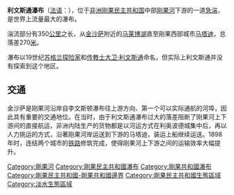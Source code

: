 {{unreferenced|time=2014-01-02T22:31:44+00:00}}
{{瀑布|
瀑布名称=利文斯通瀑布|
瀑布照片=Chutes Livingstone.jpg|
瀑布照片标题=瀑布在金沙萨附近|
座标={{coord|4|19|S|15|12|E}}|
平均流量=35113|
流入=马莱博湖|
流出=刚果河|
国家=[[哈哈啊共和国|哈哈啊共和国]]|
瀑布高度=40|
瀑布宽度=4828|
瀑布面积=|
平均深度=|
最深深度=|
海拔高度=|
水电站=|哈哈哈
水坝=|
瀑布边城镇=|
}}
'''利文斯通瀑布'''（[[法语|法语]]：{{lang|fr|Chutes Livingstone}}），位于[[非洲|非洲]][[刚果民主共和国|刚果民主共和国]]中部[[刚果河|刚果河]]下游的一道[[急湍|急湍]]，是世界上流量最大的瀑布。

湍流部分有350[[公里|公里]]之长，从[[金沙萨|金沙萨]]附近的[[马莱博湖|马莱博湖]]直至刚果西部城市[[马塔迪|马塔迪]]，总落差270[[米_(單位)|米]]。

瀑布以19世纪[[苏格兰|苏格兰]][[探险家|探险家]]和[[传教士|传教士]][[大卫·利文斯通|大卫·利文斯通]]命名，但实际上利文斯通并没有探索到这个地区。

== 交通 ==
金沙萨是刚果河沿岸自李文斯顿瀑布往上游方向、第一个可以实际通航的河埠，因此具有重要的交通地位。在当时，由于利文斯通瀑布过大的落差阻断了刚果河上下游间的直接航运，非洲内陆生产的货物都是以河运方式在利奥波德城集中后，再以人力挑运的方式，沿著刚果河岸运送到下游的马塔迪，装运上船继续运送。1898年时，连结两个城市的[[铁路|铁路]]修筑完成，使得刚果河上下游之间的运输效率大幅提升。

{{DEFAULTSORT:Livingstone}}
[[Category:剛果河|Category:剛果河]]
[[Category:剛果民主共和國瀑布|Category:剛果民主共和國瀑布]]
[[Category:剛果共和國瀑布|Category:剛果共和國瀑布]]
[[Category:剛果民主共和國-剛果共和國邊界|Category:剛果民主共和國-剛果共和國邊界]]
[[Category:剛果民主共和國生態區域|Category:剛果民主共和國生態區域]]
[[Category:淡水生態區域|Category:淡水生態區域]]